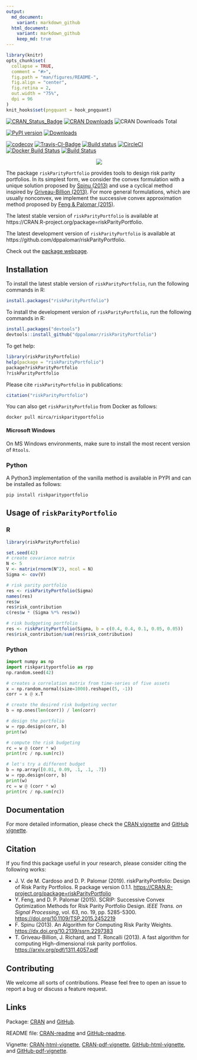 ```yaml
---
output:
  md_document:
    variant: markdown_github
  html_document:
    variant: markdown_github
    keep_md: true
---
```


<!-- README.md is generated from README.Rmd. Please edit that file -->

```r
library(knitr)
opts_chunk$set(
  collapse = TRUE,
  comment = "#>",
  fig.path = "man/figures/README-",
  fig.align = "center",
  fig.retina = 2,
  out.width = "75%",
  dpi = 96
)
knit_hooks$set(pngquant = hook_pngquant)
```

[![CRAN_Status_Badge](https://www.r-pkg.org/badges/version/riskParityPortfolio)](https://cran.r-project.org/package=riskParityPortfolio)
[![CRAN Downloads](https://cranlogs.r-pkg.org/badges/riskParityPortfolio)](https://cran.r-project.org/package=riskParityPortfolio)
![CRAN Downloads Total](https://cranlogs.r-pkg.org/badges/grand-total/riskParityPortfolio?color=brightgreen)

[![PyPI version](https://badge.fury.io/py/riskparityportfolio.svg)](https://badge.fury.io/py/riskparityportfolio)
[![Downloads](https://pepy.tech/badge/riskparityportfolio)](https://pepy.tech/project/riskparityportfolio)

[![codecov](https://codecov.io/gh/mirca/riskParityPortfolio/branch/master/graph/badge.svg)](https://codecov.io/gh/mirca/riskParityPortfolio)
[![Travis-CI-Badge](https://travis-ci.org/mirca/riskParityPortfolio.svg?branch=master)](https://travis-ci.org/mirca/riskParityPortfolio)
[![Build status](https://ci.appveyor.com/api/projects/status/dqjti1y461u7sjn8/branch/master?svg=true)](https://ci.appveyor.com/project/mirca/riskparityportfolio/branch/master)
[![CircleCI](https://circleci.com/gh/mirca/riskParityPortfolio.svg?style=svg)](https://circleci.com/gh/mirca/riskParityPortfolio)
[![Docker Build Status](https://img.shields.io/docker/build/mirca/riskparityportfolio.svg)](https://hub.docker.com/r/mirca/riskparityportfolio/)
[![Build Status](https://dev.azure.com/jvmirca/riskParityPortfolio/_apis/build/status/mirca.riskParityPortfolio?branchName=master)](https://dev.azure.com/jvmirca/riskParityPortfolio/_build/latest?definitionId=1&branchName=master)

<p align="center">
  <img src="https://github.com/mirca/riskParityPortfolio/blob/master/logo.png?raw=true"/>
  <br>
</p>

The package `riskParityPortfolio` provides tools to design risk parity portfolios.
In its simplest form, we consider the convex formulation with a unique solution proposed by
[Spinu (2013)](https://dx.doi.org/10.2139/ssrn.2297383) and use a cyclical method inspired by
[Griveau-Billion (2013)](https://arxiv.org/pdf/1311.4057.pdf). For more general formulations,
which are usually nonconvex, we implement the successive convex approximation
method proposed by [Feng & Palomar (2015)](https://doi.org/10.1109/TSP.2015.2452219).

The latest stable version of ``riskParityPortfolio`` is available at https://CRAN.R-project.org/package=riskParityPortfolio.

The latest development version of ``riskParityPortfolio`` is available at https://github.com/dppalomar/riskParityPortfolio.

Check out the [package webpage](https://mirca.github.io/riskParityPortfolio).

## Installation
To install the latest stable version of ``riskParityPortfolio``, run the following commands in R:
```r
install.packages("riskParityPortfolio")
```

To install the development version of ``riskParityPortfolio``, run the following commands in R:
```r
install.packages("devtools")
devtools::install_github("dppalomar/riskParityPortfolio")
```

To get help:
```r
library(riskParityPortfolio)
help(package = "riskParityPortfolio")
package?riskParityPortfolio
?riskParityPortfolio
```

Please cite ``riskParityPortfolio`` in publications:
```r
citation("riskParityPortfolio")
```

You can also get ``riskParityPortfolio`` from Docker as follows:
```
docker pull mirca/riskparityportfolio
```

#### Microsoft Windows
On MS Windows environments, make sure to install the most recent version of
``Rtools``.

### Python

A Python3 implementation of the vanilla method is available in PYPI and can be installed as follows:
```
pip install riskparityportfolio
```

## Usage of `riskParityPortfolio`

### R

```r
library(riskParityPortfolio)

set.seed(42)
# create covariance matrix
N <- 5
V <- matrix(rnorm(N^2), ncol = N)
Sigma <- cov(V)

# risk parity portfolio
res <- riskParityPortfolio(Sigma)
names(res)
res$w
res$risk_contribution
c(res$w * (Sigma %*% res$w))

# risk budggeting portfolio
res <- riskParityPortfolio(Sigma, b = c(0.4, 0.4, 0.1, 0.05, 0.05))
res$risk_contribution/sum(res$risk_contribution)
```

### Python
```python
import numpy as np
import riskparityportfolio as rpp
np.random.seed(42)

# creates a correlation matrix from time-series of five assets
x = np.random.normal(size=1000).reshape((5, -1))
corr = x @ x.T

# create the desired risk budgeting vector
b = np.ones(len(corr)) / len(corr)

# design the portfolio
w = rpp.design(corr, b)
print(w)

# compute the risk budgeting
rc = w @ (corr * w)
print(rc / np.sum(rc))

# let's try a different budget
b = np.array([0.01, 0.09, .1, .1, .7])
w = rpp.design(corr, b)
print(w)
rc = w @ (corr * w)
print(rc / np.sum(rc))
```


## Documentation
For more detailed information, please check the
[CRAN vignette](https://cran.r-project.org/package=riskParityPortfolio/vignettes/RiskParityPortfolio.html) and
[GitHub vignette](https://raw.githack.com/dppalomar/riskParityPortfolio/master/vignettes/RiskParityPortfolio.html).

## Citation
If you find this package useful in your research, please consider citing the following works:

- J. V. de M. Cardoso and D. P. Palomar (2019). riskParityPortfolio:
  Design of Risk Parity Portfolios. R package version 0.1.1.
  <https://CRAN.R-project.org/package=riskParityPortfolio>
- Y. Feng, and D. P. Palomar (2015). SCRIP: Successive Convex Optimization Methods for
  Risk Parity Portfolio Design. _IEEE Trans. on Signal Processing_, vol. 63, no. 19,
  pp. 5285-5300. <https://doi.org/10.1109/TSP.2015.2452219>
- F. Spinu (2013). An Algorithm for Computing Risk Parity Weights.
  <https://dx.doi.org/10.2139/ssrn.2297383>
- T. Griveau-Billion, J. Richard, and T. Roncalli (2013). A fast algorithm for computing High-dimensional risk parity portfolios. <https://arxiv.org/pdf/1311.4057.pdf>


## Contributing

We welcome all sorts of contributions. Please feel free to open an issue
to report a bug or discuss a feature request.

## Links
Package: [CRAN](https://CRAN.R-project.org/package=riskParityPortfolio) and [GitHub](https://github.com/dppalomar/riskParityPortfolio).

README file: [CRAN-readme](https://cran.r-project.org/package=riskParityPortfolio/readme/README.html)
and [GitHub-readme](https://raw.githack.com/dppalomar/riskParityPortfolio/master/README.html).

Vignette: [CRAN-html-vignette](https://cran.r-project.org/package=riskParityPortfolio/vignettes/RiskParityPortfolio.html),
[CRAN-pdf-vignette](https://cran.r-project.org/package=riskParityPortfolio/vignettes/RiskParityPortfolio-pdf.pdf),
[GitHub-html-vignette](https://raw.githack.com/dppalomar/riskParityPortfolio/master/vignettes/RiskParityPortfolio.html), and
[GitHub-pdf-vignette](https://docs.google.com/viewer?url=https://github.com/dppalomar/riskParityPortfolio/raw/master/vignettes/RiskParityPortfolio-pdf.pdf).
